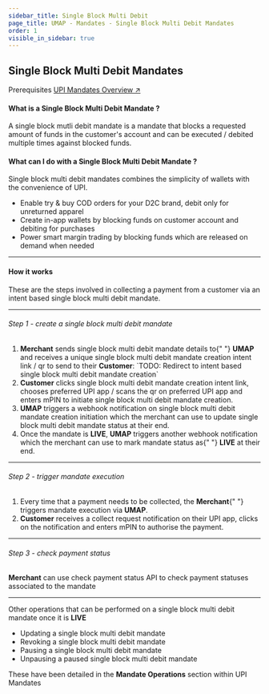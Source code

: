 ```yaml
---
sidebar_title: Single Block Multi Debit
page_title: UMAP - Mandates - Single Block Multi Debit Mandates
order: 1
visible_in_sidebar: true
---
```


## Single Block Multi Debit Mandates

<Card padding="nano" shape="rounded" marginBottom="micro" marginTop="micro">
    <Text size="medium" marginBottom="nano" paddingRight="medium" weight="600">
        Prerequisites
    </Text>
    <a href="/payments/umap/mandates">UPI Mandates Overview ↗</a>
</Card>

<br />

#### What is a Single Block Multi Debit Mandate ?

A single block mutli debit mandate is a mandate that blocks a requested amount of funds in the customer's account and can be executed / debited multiple times against blocked funds.

#### What can I do with a Single Block Multi Debit Mandate ?

Single block multi debit mandates combines the simplicity of wallets with the convenience of UPI.

-   Enable try & buy COD orders for your D2C brand, debit only for unreturned apparel
-   Create in-app wallets by blocking funds on customer account and debiting for purchases
-   Power smart margin trading by blocking funds which are released on demand when needed

<hr class="primary" />

#### How it works

These are the steps involved in collecting a payment from a customer via an intent based single block multi debit mandate.

<hr class="primary" />

###### Step 1 - create a single block multi debit mandate

<ol>
    <li>
        <b>Merchant</b> sends single block multi debit mandate details to{" "}
        <b>UMAP</b> and receives a unique single block multi debit mandate
        creation intent link / qr to send to their <b>Customer</b>: `TODO:
        Redirect to intent based single block multi debit mandate creation`
    </li>
    <li>
        <b>Customer</b> clicks single block multi debit mandate creation intent
        link, chooses preferred UPI app / scans the qr on preferred UPI app and
        enters mPIN to initiate single block multi debit mandate creation.
    </li>
    <li>
        <b>UMAP</b> triggers a webhook notification on single block multi debit
        mandate creation initiation which the merchant can use to update single
        block multi debit mandate status at their end.
    </li>
    <li>
        Once the mandate is <b>LIVE</b>, <b>UMAP</b> triggers another webhook
        notification which the merchant can use to mark mandate status as{" "}
        <b>LIVE</b> at their end.
    </li>
</ol>

<hr class="tertiary" />

###### Step 2 - trigger mandate execution

<ol>
    <li>
        Every time that a payment needs to be collected, the <b>Merchant</b>{" "}
        triggers mandate execution via <b>UMAP</b>.
    </li>
    <li>
        <b>Customer</b> receives a collect request notification on their UPI
        app, clicks on the notification and enters mPIN to authorise the
        payment.
    </li>
</ol>

<hr class="tertiary" />

###### Step 3 - check payment status

<p>
    <b>Merchant</b> can use check payment status API to check payment statuses
    associated to the mandate
</p>

<hr class="primary" />

Other operations that can be performed on a single block multi debit mandate once it is <b>LIVE</b>

<ul>
    <li>Updating a single block multi debit mandate</li>
    <li>Revoking a single block multi debit mandate</li>
    <li>Pausing a single block multi debit mandate</li>
    <li>Unpausing a paused single block multi debit mandate</li>
</ul>
These have been detailed in the <b>Mandate Operations</b> section within UPI Mandates
<NextPage
    info={{
        description: "Create single block multi debit mandate.  ",
        slug: "/payments/umap/mandates/single-block-multi-debit/create",
        title: "Create Single Block Multi Debit Mandate",
    }}
/>
